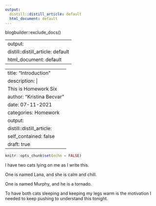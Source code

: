 ```yaml
---
output:
  distill::distill_article: default
  html_document: default
---
```

blogbuilder::exclude_docs()


---
output:
  distill::distill_article: default
  html_document: default
---

---
title: "Introduction"
description: |
  This is Homework Six
author: "Kristina Becvar"
date: 07-11-2021
categories: Homework
output:
  distill::distill_article:
    self_contained: false
draft: true
---


```r
knitr::opts_chunk$set(echo = FALSE)
```


I have two cats lying on me as I write this.

One is named Lana, and she is calm and chill.

One is named Murphy, and he is a tornado.

To have both cats sleeping and keeping my legs warm is the motivation I needed to keep pushing to understand this tonight.



